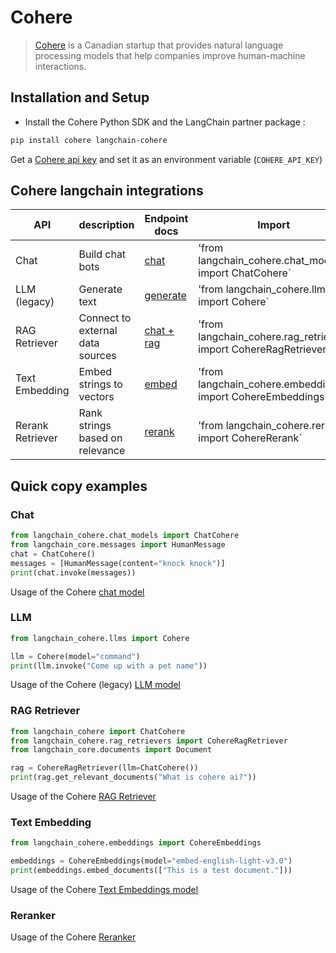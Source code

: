 # Cohere

>[Cohere](https://cohere.ai/about) is a Canadian startup that provides natural language processing models
> that help companies improve human-machine interactions.

## Installation and Setup
- Install the Cohere Python SDK and the LangChain partner package :
```bash
pip install cohere langchain-cohere
```

Get a [Cohere api key](https://dashboard.cohere.ai/) and set it as an environment variable (`COHERE_API_KEY`)

## Cohere langchain integrations

|API|description|Endpoint docs|Import|Usage Examples|
| --- | --- | --- | --- | --- |
|Chat|Build chat bots|[chat](https://docs.cohere.com/reference/chat)|'from langchain_cohere.chat_models import ChatCohere` | [Chat Model](/docs/integrations/chat/cohere) |
|LLM (legacy)|Generate text|[generate](https://docs.cohere.com/reference/generate)|'from langchain_cohere.llms import Cohere` | [LLM model](/docs/integrations/llms/cohere)  |
|RAG Retriever|Connect to external data sources|[chat + rag](https://docs.cohere.com/reference/chat)|'from langchain_cohere.rag_retrievers import CohereRagRetriever` | [RAG Retriever](/docs/integrations/retrievers/cohere) |
|Text Embedding|Embed strings to vectors|[embed](https://docs.cohere.com/reference/embed)|'from langchain_cohere.embeddings import CohereEmbeddings` | [Text Embeddings model](/docs/integrations/text_embedding/cohere) |
|Rerank Retriever|Rank strings based on relevance|[rerank](https://docs.cohere.com/reference/rerank)|'from langchain_cohere.rerank import CohereRerank` | [Reranker](/docs/integrations/retrievers/cohere-reranker) |


## Quick copy examples

### Chat

```python
from langchain_cohere.chat_models import ChatCohere
from langchain_core.messages import HumanMessage
chat = ChatCohere()
messages = [HumanMessage(content="knock knock")]
print(chat.invoke(messages))
```

Usage of the Cohere [chat model](/docs/integrations/chat/cohere)

### LLM


```python
from langchain_cohere.llms import Cohere

llm = Cohere(model="command")
print(llm.invoke("Come up with a pet name"))
```

Usage of the Cohere (legacy) [LLM model](/docs/integrations/llms/cohere) 

### RAG Retriever

```python
from langchain_cohere import ChatCohere
from langchain_cohere.rag_retrievers import CohereRagRetriever
from langchain_core.documents import Document

rag = CohereRagRetriever(llm=ChatCohere())
print(rag.get_relevant_documents("What is cohere ai?"))
```

Usage of the Cohere [RAG Retriever](/docs/integrations/retrievers/cohere)

### Text Embedding

```python
from langchain_cohere.embeddings import CohereEmbeddings

embeddings = CohereEmbeddings(model="embed-english-light-v3.0")
print(embeddings.embed_documents(["This is a test document."]))
```

Usage of the Cohere [Text Embeddings model](/docs/integrations/text_embedding/cohere)

### Reranker

Usage of the Cohere [Reranker](/docs/integrations/retrievers/cohere-reranker)